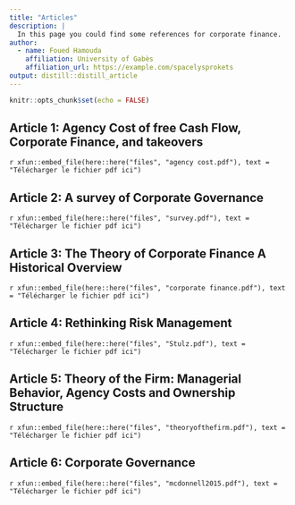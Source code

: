 ```yaml
---
title: "Articles"
description: |
  In this page you could find some references for corporate finance.
author:
  - name: Foued Hamouda 
    affiliation: University of Gabès
    affiliation_url: https://example.com/spacelysprokets
output: distill::distill_article
---
```

<!-- <style type="text/css"> -->

<!-- h1 { /* Header 2 */ -->
<!--     font-size: 15px; -->
<!--     color: DarkBlue; -->
<!--     font-weight: bold; -->
<!-- } -->

<!-- </style> -->

```r
knitr::opts_chunk$set(echo = FALSE)
```

## Article 1: Agency Cost of free Cash Flow, Corporate Finance, and takeovers

<div class="contributor_org">

`r xfun::embed_file(here::here("files", "agency cost.pdf"), text = "Télécharger le fichier pdf ici")`
</div>


## Article 2: A survey of Corporate Governance

<div class="contributor_org">

`r xfun::embed_file(here::here("files", "survey.pdf"), text = "Télécharger le fichier pdf ici")`
</div>

## Article 3: The Theory of Corporate Finance A Historical Overview

<div class="contributor_org">

`r xfun::embed_file(here::here("files", "corporate finance.pdf"), text = "Télécharger le fichier pdf ici")`
</div>


## Article 4: Rethinking Risk Management

<div class="contributor_org">

`r xfun::embed_file(here::here("files", "Stulz.pdf"), text = "Télécharger le fichier pdf ici")`
</div>

## Article 5: Theory of the Firm: Managerial Behavior, Agency Costs and Ownership Structure

<div class="contributor_org">

`r xfun::embed_file(here::here("files", "theoryofthefirm.pdf"), text = "Télécharger le fichier pdf ici")`
</div>

## Article 6: Corporate Governance

<div class="contributor_org">

`r xfun::embed_file(here::here("files", "mcdonnell2015.pdf"), text = "Télécharger le fichier pdf ici")`
</div>




